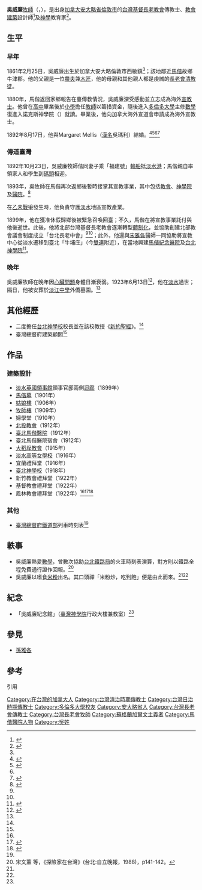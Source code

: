 '''吳威廉'''[[牧師|牧師]]（{{lang-en|Rev. '''William Gauld'''}}，{{Bd|1861年|2月25日|1923年|6月13日}}），是出身[[加拿大|加拿大]][[安大略省|安大略省]][[倫敦_(加拿大)|倫敦市]]的[[台灣基督長老教會|台灣基督長老教會]]傳教士、[[教堂建筑|教會建築]]設計師<ref name=":1">{{Cite web|url=http://www.laijohn.com/Mackay/Tamsui-c/about/Li,Klong/3-1.htm|title=吳威廉牧師及他在臺灣的建築設計|accessdate=2017-03-23|work=www.laijohn.com|archive-date=2020-09-29|archive-url=https://web.archive.org/web/20200929141704/http://www.laijohn.com/Mackay/Tamsui-c/about/Li,Klong/3-1.htm|dead-url=no}}</ref>及[[神學|神學]]教育家<ref name=":0">{{Cite web|url=http://www.laijohn.com/archives/pm/Gauld,W/brief/Sou,Bkhoe.htm|title=受馬偕感召來台的吳威廉|accessdate=2017-03-23|work=www.laijohn.com|archive-date=2020-10-24|archive-url=https://web.archive.org/web/20201024225303/http://www.laijohn.com/archives/pm/Gauld,W/brief/Sou,Bkhoe.htm|dead-url=no}}</ref>。

== 生平 ==
=== 早年 ===
1861年2月25日，吳威廉出生於加拿大安大略倫敦市西敏鎮<ref name=":1" />；該地鄰近[[馬偕|馬偕]]故鄉牛津郡。他的父親是一位[[農夫|農夫]]兼[[木匠|木匠]]，他的母親和其他親人都是虔誠的[[長老會|長老會]][[清教徒|清教徒]]。

1880年，馬偕返回家鄉報告在臺傳教情況，吳威廉深受感動並立志成為海外[[宣教士|宣教士]]。他曾在[[高中|高中]]畢業後於[[小學|小學]]擔任[[教師|教師]]以籌措資金，隨後進入[[多倫多大學|多倫多大學]]主修[[数学|數學]]復進入諾克斯神學院（{{lang-en|Knox College}}）就讀。畢業後，他向加拿大海外宣道會申請成為海外宣教士。

1892年8月17日，他與Margaret Mellis（[[漢名|漢名]]吳瑪利）結婚。<ref>{{Cite web|url=http://www.laijohn.com/archives/pm/Gauld,W/wife/biog/ppkhtk.htm|title=吳威廉牧師娘|accessdate=2017-03-23|work=www.laijohn.com|archive-date=2020-10-24|archive-url=https://web.archive.org/web/20201024235910/http://www.laijohn.com/archives/pm/Gauld,W/wife/biog/ppkhtk.htm|dead-url=no}}</ref><ref>{{Cite web|url=http://newmsgr.pct.org.tw/Magazine.aspx?strISID=96&strMAGID=M2008052301611|title=全方位牧師娘——吳威廉牧師娘 - 林熙皓 - 新使者雜誌 The New Messenger 96期 我的家庭真可愛?!|accessdate=2017-03-23|work=newmsgr.pct.org.tw|archive-date=2019-07-28|archive-url=https://web.archive.org/web/20190728043441/http://newmsgr.pct.org.tw/Magazine.aspx?strISID=96&strMAGID=M2008052301611|dead-url=no}}</ref><ref name=":0" /><ref name=":3">{{Cite news |url=http://www.tcnn.org.tw/news-detail.php?nid=1970 |title=開展神學教育的遠見和格局──從吳威廉和孫雅各宣教師夫婦談起 - 台灣教會公報新聞網 |date=2017-03-18 |newspaper=archive.is |accessdate=2017-03-23 |deadurl=yes |archiveurl=https://archive.is/20170318004620/http://www.tcnn.org.tw/news-detail.php?nid=1970 |archivedate=2017-03-18 }}</ref>

=== 傳道臺灣 ===
1892年10月23日，吳威廉牧師偕同妻子乘「福建號」[[輪船|輪船]]抵[[淡水港|淡水港]]；馬偕親自率領家人和學生到[[碼頭|碼頭]]相迎。  

1893年，吳牧師在馬偕再次返鄉後暫時接掌其宣教事業，其中包括[[教會|教會]]、[[神學院|神學院]]及[[滬尾偕醫館|醫院]]。<ref>{{Cite web|url=http://www.laijohn.com/archives/pm/Gauld,W/Taiwan-impression/tr/Lim,Choa.htm|title=吳威廉牧師的台灣印象|accessdate=2017-03-23|work=www.laijohn.com|archive-date=2020-10-24|archive-url=https://web.archive.org/web/20201024235422/http://www.laijohn.com/archives/pm/Gauld,W/Taiwan-impression/tr/Lim,Choa.htm|dead-url=no}}</ref>

在[[乙未戰爭|乙未戰爭]]發生時，他負責守護[[淡水區|淡水]]地區宣教產業。

1899年，他在獲准休假歸鄉後被緊急召喚回臺；不久，馬偕在將宣教事業託付與他後逝世。此後，他將北部台灣基督長老教會逐漸轉型[[體制|體制化]]，並協助創建北部教會議會制度成立「台北長老中會」<ref name=":0" /><ref name=":3" />；此外，他還與[[宋雅各|宋雅各]]醫師一同協助將宣教中心從淡水遷移到臺北「牛埔庄」（今[[雙連站|雙連]]附近），在當地興建[[馬偕紀念醫院|馬偕紀念醫院]]及[[台北神學院|台北神學院]]<ref name=":2">{{Cite web|url=http://pctpress.org.tw/mission/william.html|title=吳威廉博士|accessdate=2017-03-23|work=pctpress.org.tw|archive-date=2017-03-24|archive-url=https://web.archive.org/web/20170324093630/http://pctpress.org.tw/mission/william.html|dead-url=yes}}</ref>。

=== 晚年 ===
吳威廉牧師在晚年因[[心脏病|心臟問題]]身體日漸衰弱。1923年6月13日<ref>{{Cite web|url=http://www.pacific-times.com/Default.aspx?RC=2&nid=50a8f847-0fb5-49f5-9fa6-c447814e810f|title=Welcome to Pacific Times - 太平洋時報|accessdate=2017-10-21|work=www.pacific-times.com|archive-date=2019-07-28|archive-url=https://web.archive.org/web/20190728055041/http://www.pacific-times.com/Default.aspx?RC=2&nid=50a8f847-0fb5-49f5-9fa6-c447814e810f|dead-url=no}}</ref>，他在[[淡水區|淡水]]過世；隔日，他被安葬於[[淡江中學|淡江中學]]外僑墓園。<ref name=":0" />

== 其他經歷 ==
* 二度擔任[[台北神學院|台北神學校]]校長並在該校教授《[[新約聖經|新約聖經]]》。<ref name=":0" />
* 臺灣總督府建築顧問<ref name=":2" />

== 作品 ==

=== 建築設計 ===
* [[紅毛城|淡水英國領事館]]領事官邸兩側[[回廊|迴廊]]（1899年）
* [[馬偕墓|馬偕墓]]（1901年）
* [[真理大學|姑娘樓]]（1906年）
* [[真理大學|牧師樓]]（1909年）
* 婦學堂（1910年）
* [[長老教會北投教堂|北投教會]]（1912年）
* [[馬偕紀念醫院|臺北馬偕醫院]]（1912年）
* 臺北馬偕醫院宿舍（1912年）
* [[臺灣基督長老教會大稻埕教會|大稻埕教會]]（1915年）
* [[純德女子中學|淡水高等女學校]]（1916年）
* 宜蘭禮拜堂（1916年）
* [[台北神學院|臺北神學校]]（1918年）
* 新竹教會禮拜堂（1922年）
* 基督教會禮拜堂（1922年）
* 鳳林教會禮拜堂（1922年）<ref name=":1" /><ref>{{Cite web|url=http://www.laijohn.com/archives/pm/Gauld,W/builder/bkh.htm|title=建築設計者吳威廉|accessdate=2017-03-23|work=www.laijohn.com|archive-date=2020-10-24|archive-url=https://web.archive.org/web/20201024232758/http://www.laijohn.com/archives/pm/Gauld,W/builder/bkh.htm|dead-url=no}}</ref><ref>{{Cite web|url=http://www.boch.gov.tw/information_192_49331.html|title=加拿大宣教師吳威廉在北台灣的建築生產體系及作品研究-文化部文化資產局|accessdate=2017-03-23|work=www.boch.gov.tw|language=en|archive-date=2019-11-06|archive-url=https://web.archive.org/web/20191106120235/https://www.boch.gov.tw/information_192_49331.html|dead-url=yes}}</ref>

=== 其他 ===
* [[台灣總督府鐵道部|臺灣總督府鐵道部]]列車時刻表<ref name=":2" />

== 軼事 ==
*吳威廉熱愛[[數學|數學]]，曾數次協助[[臺灣總督府交通局鐵道部|台北鐵路局]]的火車時刻表演算，對方則以鐵路全程免費通行證作回報。<ref name="台灣">宋文薰 等，《探險家在台灣》(台北:自立晚報，1988)，p141-142。</ref>
*吳威廉以嗜食[[米粉|米粉]]出名。其口頭禪「米粉炒，吃到飽」便是由此而來。<ref name=":0" /><ref name="台灣"/>

== 紀念 ==
* 「吳威廉紀念館」（[[臺灣神學院|臺灣神學院]]行政大樓兼教室）<ref name=":0" />

== 參見 ==
* [[孫雅各|孫雅各]]

== 參考 ==
;引用
<references />

[[Category:在台灣的加拿大人|Category:在台灣的加拿大人]]
[[Category:台灣清治時期傳教士|Category:台灣清治時期傳教士]]
[[Category:台灣日治時期傳教士|Category:台灣日治時期傳教士]]
[[Category:多倫多大學校友|Category:多倫多大學校友]]
[[Category:安大略省人|Category:安大略省人]]
[[Category:台灣長老會傳教士|Category:台灣長老會傳教士]]
[[Category:台灣長老會牧師|Category:台灣長老會牧師]]
[[Category:蘇格蘭加爾文主義者|Category:蘇格蘭加爾文主義者]]
[[Category:馬偕醫院人物|Category:馬偕醫院人物]]
[[Category:吳姓|Category:吳姓]]